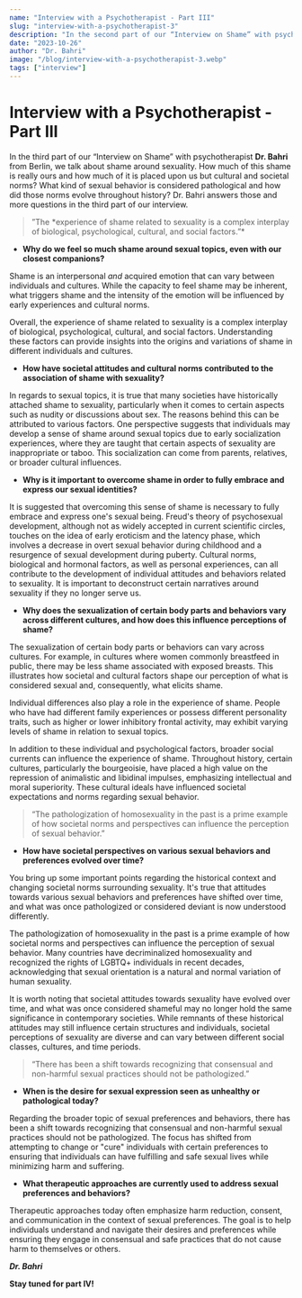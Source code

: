 ---
name: "Interview with a Psychotherapist - Part III"
slug: "interview-with-a-psychotherapist-3"
description: "In the second part of our “Interview on Shame” with psychotherapist Dr. Bahri from Berlin, we talk about shame, cringe, hedonism, and communal healing from a psychotherapeutic viewpoint. We explore the differences between shame and cringe, the potential benefits and challenges of hedonism, the importance of belonging to a supportive community, and the significance of expressing sexual needs for mental well-being."
date: "2023-10-26"
author: "Dr. Bahri"
image: "/blog/interview-with-a-psychotherapist-3.webp"
tags: ["interview"]
---

# Interview with a Psychotherapist - Part III

In the third part of our “Interview on Shame” with psychotherapist **Dr. Bahri** from Berlin, we talk about shame around sexuality. How much of this shame is really ours and how much of it is placed upon us but cultural and societal norms? What kind of sexual behavior is considered pathological and how did those norms evolve throughout history? Dr. Bahri answers those and more questions in the third part of our interview.

<Blockquote>
”The *experience of shame related to sexuality is a complex interplay of biological, psychological, cultural, and social factors.”*
</Blockquote>

- **Why do we feel so much shame around sexual topics, even with our closest companions?**

Shame is an interpersonal *and* acquired emotion that can vary between individuals and cultures. While the capacity to feel shame may be inherent, what triggers shame and the intensity of the emotion will be influenced by early experiences and cultural norms.

Overall, the experience of shame related to sexuality is a complex interplay of biological, psychological, cultural, and social factors. Understanding these factors can provide insights into the origins and variations of shame in different individuals and cultures.

- **How have societal attitudes and cultural norms contributed to the association of shame with sexuality?**

In regards to sexual topics, it is true that many societies have historically attached shame to sexuality, particularly when it comes to certain aspects such as nudity or discussions about sex. The reasons behind this can be attributed to various factors. One perspective suggests that individuals may develop a sense of shame around sexual topics due to early socialization experiences, where they are taught that certain aspects of sexuality are inappropriate or taboo. This socialization can come from parents, relatives, or broader cultural influences.

- **Why is it important to overcome shame in order to fully embrace and express our sexual identities?**

It is suggested that overcoming this sense of shame is necessary to fully embrace and express one's sexual being. Freud's theory of psychosexual development, although not as widely accepted in current scientific circles, touches on the idea of early eroticism and the latency phase, which involves a decrease in overt sexual behavior during childhood and a resurgence of sexual development during puberty. Cultural norms, biological and hormonal factors, as well as personal experiences, can all contribute to the development of individual attitudes and behaviors related to sexuality. It is important to deconstruct certain narratives around sexuality if they no longer serve us.

- **Why does the sexualization of certain body parts and behaviors vary across different cultures, and how does this influence perceptions of shame?**

The sexualization of certain body parts or behaviors can vary across cultures. For example, in cultures where women commonly breastfeed in public, there may be less shame associated with exposed breasts. This illustrates how societal and cultural factors shape our perception of what is considered sexual and, consequently, what elicits shame.

Individual differences also play a role in the experience of shame. People who have had different family experiences or possess different personality traits, such as higher or lower inhibitory frontal activity, may exhibit varying levels of shame in relation to sexual topics.

In addition to these individual and psychological factors, broader social currents can influence the experience of shame. Throughout history, certain cultures, particularly the bourgeoisie, have placed a high value on the repression of animalistic and libidinal impulses, emphasizing intellectual and moral superiority. These cultural ideals have influenced societal expectations and norms regarding sexual behavior.

<Blockquote>
“The pathologization of homosexuality in the past is a prime example of how societal norms and perspectives can influence the perception of sexual behavior.”
</Blockquote>

- **How have societal perspectives on various sexual behaviors and preferences evolved over time?**

You bring up some important points regarding the historical context and changing societal norms surrounding sexuality. It's true that attitudes towards various sexual behaviors and preferences have shifted over time, and what was once pathologized or considered deviant is now understood differently.

The pathologization of homosexuality in the past is a prime example of how societal norms and perspectives can influence the perception of sexual behavior. Many countries have decriminalized homosexuality and recognized the rights of LGBTQ+ individuals in recent decades, acknowledging that sexual orientation is a natural and normal variation of human sexuality.

It is worth noting that societal attitudes towards sexuality have evolved over time, and what was once considered shameful may no longer hold the same significance in contemporary societies. While remnants of these historical attitudes may still influence certain structures and individuals, societal perceptions of sexuality are diverse and can vary between different social classes, cultures, and time periods.

<Blockquote>
“There has been a shift towards recognizing that consensual and non-harmful sexual practices should not be pathologized.”
</Blockquote>

- **When is the desire for sexual expression seen as unhealthy or pathological today?**

Regarding the broader topic of sexual preferences and behaviors, there has been a shift towards recognizing that consensual and non-harmful sexual practices should not be pathologized. The focus has shifted from attempting to change or "cure" individuals with certain preferences to ensuring that individuals can have fulfilling and safe sexual lives while minimizing harm and suffering.

- **What therapeutic approaches are currently used to address sexual preferences and behaviors?**

Therapeutic approaches today often emphasize harm reduction, consent, and communication in the context of sexual preferences. The goal is to help individuals understand and navigate their desires and preferences while ensuring they engage in consensual and safe practices that do not cause harm to themselves or others.

**_Dr. Bahri_**

**Stay tuned for part IV!**